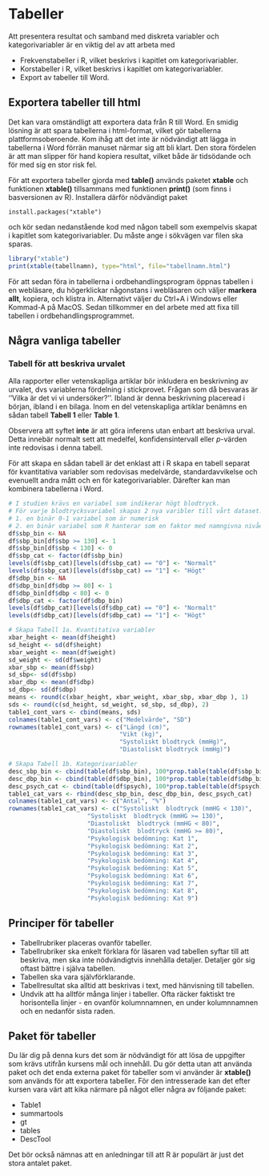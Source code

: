 # Tabeller

Att presentera resultat och samband med diskreta variabler och kategorivariabler är en viktig del av att arbeta med

+ Frekvenstabeller i R, vilket beskrivs i kapitlet om kategorivariabler.
+ Korstabeller i R, vilket beskrivs i kapitlet om kategorivariabler.
+ Export av tabeller till Word.

## Exportera tabeller till html

Det kan vara omständligt att exportera data från R till Word. En smidig lösning är att spara tabellerna i html-format, vilket gör tabellerna plattformsoberoende. Kom ihåg att det inte är nödvändigt att lägga in tabellerna i Word förrän manuset närmar sig att bli klart. Den stora fördelen är att man slipper för hand kopiera resultat, vilket både är tidsödande och för med sig en stor risk fel.

För att exportera tabeller gjorda med **table()** används paketet **xtable** och funktionen **xtable()** tillsammans med funktionen **print()** (som finns i basversionen av R). Installera därför nödvändigt paket

`install.packages("xtable")`

och kör sedan nedanstående kod med någon tabell som exempelvis skapat i kapitlet som kategorivariabler. Du måste ange i sökvägen var filen ska sparas.

```r
library("xtable")
print(xtable(tabellnamn), type="html", file="tabellnamn.html")
```

För att sedan föra in tabellerna i ordbehandlingsprogram öppnas tabellen i en webläsare, du högerklickar någonstans i webläsaren och väljer **markera allt**, kopiera, och klistra in. Alternativt väljer du Ctrl+A i Windows eller Kommad-A på MacOS. Sedan tillkommer en del arbete med att fixa till tabellen i ordbehandlingsprogrammet.


## Några vanliga tabeller

### Tabell för att beskriva urvalet

Alla rapporter eller vetenskapliga artiklar bör inkludera en beskrivning av urvalet, dvs variablerna fördelning i stickprovet. Frågan som då besvaras är ''Vilka är det vi vi undersöker?''. Ibland är denna beskrivning placeread i början, ibland i en bilaga. Inom en del vetenskapliga artiklar benämns en sådan tabell **Tabell 1** eller **Table 1**. 

Observera att syftet **inte** är att göra inferens utan enbart att beskriva urval. Detta innebär normalt sett att medelfel, konfidensintervall eller $p$-värden inte redovisas i denna tabell.

För att skapa en sådan tabell är det enklast att i R skapa en tabell separat för kvantitativa variabler som redovisas medelvärde, standardavvikelse och evenuellt andra mått och en för kategorivariabler. Därefter kan man kombinera tabellerna i Word. 

```r
# I studien krävs en variabel som indikerar högt blodtryck.
# För varje blodtrycksvariabel skapas 2 nya varibler till vårt dataset: 
# 1. en binär 0-1 variabel som är numerisk
# 2. en binär variabel som R hanterar som en faktor med namngivna nivåer. 
df$sbp_bin <- NA
df$sbp_bin[df$sbp >= 130] <- 1
df$sbp_bin[df$sbp < 130] <- 0
df$sbp_cat <- factor(df$sbp_bin)
levels(df$sbp_cat)[levels(df$sbp_cat) == "0"] <- "Normalt" 
levels(df$sbp_cat)[levels(df$sbp_cat) == "1"] <- "Högt" 
df$dbp_bin <- NA
df$dbp_bin[df$dbp >= 80] <- 1
df$dbp_bin[df$dbp < 80] <- 0
df$dbp_cat <- factor(df$dbp_bin)
levels(df$dbp_cat)[levels(df$dbp_cat) == "0"] <- "Normalt" 
levels(df$dbp_cat)[levels(df$dbp_cat) == "1"] <- "Högt" 

# Skapa Tabell 1a. Kvantitativa variabler
xbar_height <- mean(df$height)
sd_height <- sd(df$height)
xbar_weight <- mean(df$weight)
sd_weight <- sd(df$weight)
xbar_sbp <- mean(df$sbp)
sd_sbp<- sd(df$sbp)
xbar_dbp <- mean(df$dbp)
sd_dbp<- sd(df$dbp)
means <- round(c(xbar_height, xbar_weight, xbar_sbp, xbar_dbp ), 1)
sds <- round(c(sd_height, sd_weight, sd_sbp, sd_dbp), 2)
table1_cont_vars <- cbind(means, sds)
colnames(table1_cont_vars) <- c("Medelvärde", "SD")
rownames(table1_cont_vars) <- c("Längd (cm)", 
                               "Vikt (kg)",
                               "Systoliskt blodtryck (mmHg)",
                               "Diastoliskt blodtryck (mmHg)")

# Skapa Tabell 1b. Kategorivariabler
desc_sbp_bin <- cbind(table(df$sbp_bin), 100*prop.table(table(df$sbp_bin)))
desc_dbp_bin <- cbind(table(df$dbp_bin), 100*prop.table(table(df$dbp_bin)))
desc_psych_cat <- cbind(table(df$psych), 100*prop.table(table(df$psych)))
table1_cat_vars <- rbind(desc_sbp_bin, desc_dbp_bin, desc_psych_cat)
colnames(table1_cat_vars) <- c("Antal", "%")
rownames(table1_cat_vars) <- c("Systoliskt  blodtryck (mmHG < 130)",
                      "Systoliskt  blodtryck (mmHG >= 130)",
                      "Diastoliskt  blodtryck (mmHG < 80)",
                      "Diastoliskt  blodtryck (mmHG >= 80)",
                      "Psykologisk bedömning: Kat 1", 
                      "Psykologisk bedömning: Kat 2", 
                      "Psykologisk bedömning: Kat 3", 
                      "Psykologisk bedömning: Kat 4", 
                      "Psykologisk bedömning: Kat 5", 
                      "Psykologisk bedömning: Kat 6", 
                      "Psykologisk bedömning: Kat 7", 
                      "Psykologisk bedömning: Kat 8", 
                      "Psykologisk bedömning: Kat 9") 
```





## Principer för tabeller

+ Tabellrubriker placeras ovanför tabeller.
+ Tabellrubriker ska enkelt förklara för läsaren vad tabellen syftar till att beskriva, men ska inte nödvändigtvis innehålla detaljer. Detaljer gör sig oftast bättre i själva tabellen.
+ Tabellen ska vara självförklarande.
+ Tabellresultat ska alltid att beskrivas i text, med hänvisning till tabellen.
+ Undvik att ha alltför många linjer i tabeller. Ofta räcker faktiskt tre horisontella linjer - en ovanför kolumnnamnen, en under kolumnnamnen och en nedanför sista raden.

## Paket för tabeller

Du lär dig på denna kurs det som är nödvändigt för att lösa de uppgifter som krävs utifrån kursens mål och innehåll. Du gör detta utan att använda paket och det enda externa paket för tabeller som vi använder är **xtable()** som används för att exportera tabeller.  För den intresserade kan det efter kursen vara värt att kika närmare på något eller några av följande paket:

+ Table1
+ summartools
+ gt
+ tables
+ DescTool

Det bör också nämnas att en anledningar till att R är populärt är just det stora antalet paket.








 